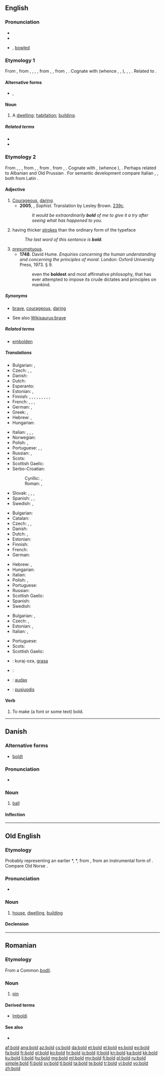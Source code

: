 ==English==
{{wikipedia|dab=bold (disambiguation)|bold}}

===Pronunciation===
* {{audio|en-us-bold.ogg|Audio (US)}}
* {{rhymes|əʊld}}
* {{homophones|bald}} {{qualifier|in some US dialects}}, [[bowl]]ed

===Etymology 1===
From {{etyl|enm}} {{term|bold|lang=enm}}, from {{etyl|ang}} {{term|bold|lang=ang}}, {{term|blod|lang=ang}}, {{term|bolt|lang=ang}}, {{term|botl||house, dwelling-place, mansion, hall, castle, temple|lang=ang}}, from {{etyl|gem-pro|en}} {{recons|budlan|lang=gem-pro}}, {{recons|buþlan||house, dwelling|lang=gem-pro}}, from {{etyl|ine-pro|en}} {{recons|bheu-|lang=ine-pro}}, {{recons|bhū-||to grow, wax, swell, live, dwell|lang=ine-pro}}. Cognate with {{etyl|ofs|-}} {{term|bold||house|lang=ofs}} (whence {{etyl|frr|-}} {{term|bol|lang=frr}}, {{term|boel|lang=frr}}, {{term|bøl||house|lang=frr}}), {{etyl|frr|-}} {{term|bodel|lang=frr}}, {{term|budel||property, inheritance|lang=frr}}, {{etyl|gml|-}} {{term|budel|būdel|property, real estate|lang=gml}}. Related to {{l|en|build}}.

====Alternative forms====
* {{l|en|bolde}}, {{l|en|boolde}}

====Noun====
{{en-noun}}

# {{obsolete}} A [[dwelling]]; [[habitation]]; [[building]].

=====Related terms=====
* {{l|en|bottle}}
* {{l|en|build}}

===Etymology 2===
From {{etyl|enm}} {{term|bold|lang=enm}}, {{term|bald|lang=enm}}, {{term|beald|lang=enm}}, from {{etyl|ang}} {{term|bald|lang=ang}}, {{term|beald||bold, brave, confident, strong, of good courage, presumptuous, impudent|lang=ang}}, from {{etyl|gem-pro|en}} {{recons|balþaz||strong, bold|lang=gem-pro}}, from {{etyl|ine-pro|en}} {{recons|bhel-|lang=ine-pro}}, {{recons|bhlē-||to bloat, swell, bubble|lang=ine-pro}}. Cognate with {{etyl|nl|-}} {{term|boud||bold, courageous, fearless|lang=nl}}, {{etyl|gmh|-}} {{term|balt||bold|lang=gmh}} (whence {{etyl|de|-}} {{term|bald||soon|lang=de}}), {{etyl|sv|-}} {{term|båld||bold, dauntless|lang=sv}}. Perhaps related to Albanian {{term|ball||forehead|lang=sq}} and Old Prussian {{term|balo||forehead|lang=prg}}. For semantic development compare Italian {{term|affrontare||to face, to deal with|lang=it}}, {{term|sfrontato||brave,daring|lang=it}}, both from Latin {{term|frons||forehead|lang=la}}.

====Adjective====
{{wikipedia|boldness}}
{{en-adj|er}}

# [[courageous|Courageous]], [[daring]].
#* '''2005''', {{w|Plato}}, ''Sophist''. Translation by Lesley Brown. [[w:Stephanus pagination|239c]].
#*: ''It would be extraordinarily '''bold''' of me to give it a try after seeing what has happened to you.''
# {{context|of a font}} having thicker [[stroke]]s than the ordinary form of the typeface
#: ''The last word of this sentence is '''bold'''.''
# [[presumptuous]].
#* '''1748'''. David Hume. ''Enquiries concerning the human understanding and concerning the principles of moral.'' London: Oxford University Press, 1973. § 9.
#*: even the '''boldest''' and most affirmative philosophy, that has ever attempted to impose its crude dictates and principles on mankind.

=====Synonyms=====
* {{sense|courageous}} [[brave]], [[courageous]], [[daring]]
* See also [[Wikisaurus:brave]]

=====Related terms=====
* [[embolden]]

=====Translations=====
{{trans-top|courageous, daring}}
* Bulgarian: {{t+|bg|смел}}, {{t+|bg|храбър}}
* Czech: {{t+|cs|odvážný|m}}, {{t-|cs|smělý|m}}, {{t-|cs|troufalý|m}}
* Danish: {{t-|da|modig}}
* Dutch: {{t+|nl|moedig}}
* Esperanto: {{t+|eo|aŭdaca}}
* Estonian: {{t+|et|julge}}, {{t-|et|vahva}}
* Finnish: {{t-|fi|arastelematon}}, {{t-|fi|arkailematon}}, {{t-|fi|karski}}, {{t+|fi|rohkea}}, {{t-|fi|röyhkeä}}, {{t-|fi|selväpiirteinen}}, {{t-|fi|suorasukainen}}, {{t-|fi|urhoollinen}}, {{t+|fi|uskalias}}, {{t+|fi|voimakas}}
* French: {{t+|fr|courageux}}, {{t+|fr|hardi}}, {{t+|fr|audacieux}}, {{t+|fr|effronté}}
* German: {{t+|de|mutig}}, {{t-|de|wagemutig}}
* Greek: {{t+|el|τολμηρός}}, {{t+|el|θαρραλέος}}
* Hebrew: {{t+|he|אמיץ|tr=amitz|m}}, {{t-|he|אמיצה|tr=amitza|f}}
* Hungarian: {{t+|hu|bátor}}
{{trans-mid}}
* Italian: {{t+|it|sfrontato}}, {{t+|it|ardito}}, {{t+|it|audace}}, {{t+|it|coraggioso}}
* Norwegian: {{t+|no|modig}}
* Polish: {{t+|pl|odważny}}, {{t+|pl|śmiały}}
* Portuguese: {{t+|pt|corajoso}}, {{t+|pt|bravo}}, {{t+|pt|audacioso}}
* Russian: {{t+|ru|смелый}}, {{t+|ru|храбрый}}
* Scots: {{tø|sco|bauld}}
* Scottish Gaelic: {{t-|gd|dàna|xs=Scottish Gaelic}}
* Serbo-Croatian:
*: Cyrillic: {{t-|sh|одважан}}, {{t-|sh|храбар}}
*: Roman: {{t-|sh|odvažan}}, {{t-|sh|hrabar}}
* Slovak: {{t-|sk|smelý}}, {{t-|sk|odvážny}}, {{t-|sk|opovážlivý}}, {{t-|sk|trúfalý}}
* Spanish: {{t+|es|audaz}}, {{t-|es|intrépido}}, {{t-|es|atrevido}}
* Swedish: {{t+|sv|modig}}, {{t+|sv|djärv}}
{{trans-bottom}}

{{trans-top|having thicker strokes than the ordinary form of the typeface}}
* Bulgarian: {{t+|bg|черен}}
* Catalan: {{t-|ca|negreta|f}}
* Czech: {{t-|cs|polotučný|m}}, {{t-|cs|tučný|m}}, {{t-|cs|zvýrazněný|m}}
* Danish: {{t-|da|fed}}
* Dutch: {{t+|nl|vet}}, {{t-|nl|vetgedrukt}}
* Estonian: {{t-|et|paks}}
* Finnish: {{t-|fi|lihavoitu}}
* French: {{t+|fr|gras}}
* German: {{t+|de|fett}}
{{trans-mid}}
* Hebrew: {{t-|he|דגוש|tr=dagush|m}}, {{t+|he|בולט|tr=bolet'|m}}
* Hungarian: {{t+|hu|kövér}}
* Italian: {{t-|it|grassetto}}
* Polish: {{t+|pl|tłusty}}, {{t-|pl|pogrubiony}}
* Portuguese: {{t-|pt|negrito}}
* Russian: {{t+|ru|жирный}}
* Scottish Gaelic: {{t-|gd|trom|xs=Scottish Gaelic}}
* Spanish: {{t+|es|negrita}}
* Swedish: {{t+|sv|fet}}
{{trans-bottom}}

{{trans-top|presumptuous}}
* Bulgarian: {{t+|bg|дързък}}, {{t+|bg|самоуверен}}
* Czech: {{t-|cs|troufalý|m}}, {{t-|cs|drzý|m}}
* Estonian: {{t-|et|jultunud}}, {{t-|et|häbematu}}
* Italian: {{t+|it|sfrontato}}, {{t+|it|sfacciato}}
{{trans-mid}}
* Portuguese: {{t+|pt|presunçoso}}
* Scots: {{tø|sco|bauld}}
* Scottish Gaelic: {{t-|gd|dàna|xs=Scottish Gaelic}}
{{trans-bottom}}

{{checktrans-top}}
* {{ttbc|io}}: kuraj-oza, [[grasa]]
* {{ttbc|id}}: {{t+|id|berani}}
* {{ttbc|la}}: [[audax]]
* {{ttbc|lt}}: [[pusjuodis]]
{{trans-bottom}}

====Verb====
{{en-verb}}

# {{transitive}} To make (a font or some text) bold.

----

==Danish==
{{wikipedia|lang=da|Bold}}

===Alternative forms===
* {{qualifier|archaic}} [[boldt]]

===Pronunciation===
* {{rhymes|ʌld|lang=da}}

===Noun===
{{da-noun|en|e}}

# [[ball]]

====Inflection====
{{da-noun-infl|en|e}}

----

==Old English==

===Etymology===
Probably representing an earlier *{{term||bodl}}, *{{term||boþl}}, from {{etyl|gem-pro|ang}} {{recons|bōþlan|lang=gem-pro}}, from an instrumental form of {{recons|būanan||to dwell|lang=gem-pro}}. Compare Old Norse {{term|ból}}.

===Pronunciation===
* {{IPA|/bold/|lang=ang}}

===Noun===
{{ang-noun|g=n}}

# [[house]], [[dwelling]], [[building]]

====Declension====
{{ang-decl-noun-a-n|bold}}

----

==Romanian==

===Etymology===
From a Common {{etyl|sla|ro}} ''[[bodli]]''.

===Noun===
{{ro-noun|n|bolduri}}

# [[pin]]

====Derived terms====
* [[îmboldi]]

====See also====
* {{l|ro|ac}}

[[af:bold]]
[[ang:bold]]
[[az:bold]]
[[cs:bold]]
[[da:bold]]
[[et:bold]]
[[el:bold]]
[[es:bold]]
[[eo:bold]]
[[fa:bold]]
[[fr:bold]]
[[gl:bold]]
[[ko:bold]]
[[hr:bold]]
[[io:bold]]
[[it:bold]]
[[kn:bold]]
[[ka:bold]]
[[kk:bold]]
[[ku:bold]]
[[li:bold]]
[[hu:bold]]
[[mg:bold]]
[[ml:bold]]
[[my:bold]]
[[fj:bold]]
[[pl:bold]]
[[ru:bold]]
[[simple:bold]]
[[fi:bold]]
[[sv:bold]]
[[tl:bold]]
[[ta:bold]]
[[te:bold]]
[[tr:bold]]
[[vi:bold]]
[[vo:bold]]
[[zh:bold]]